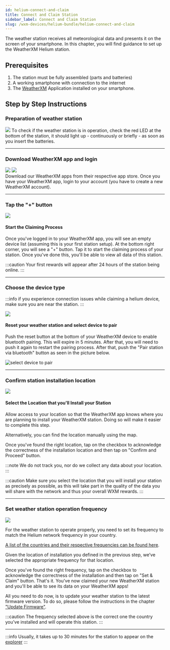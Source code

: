 ```yaml
---
id: helium-connect-and-claim
title: Connect and Claim Station
sidebar_label: Connect and Claim Station
slug: /wxm-devices/helium-bundle/helium-connect-and-claim
---
```



The weather station receives all meteorological data and presents it on the screen of your smartphone.
In this chapter, you will find guidance to set up the WeatherXM Helium station.

## Prerequisites

1. The station must be fully assembled (parts and batteries)
1. A working smartphone with connection to the internet
1. The [WeatherXM](/wxm-devices/helium-bundle/helium-connect-and-claim#download-weatherxm-app-and-login) Application installed on your smartphone.

## Step by Step Instructions

### Preparation of weather station

<div class="explanation">
  <img src={useBaseUrl("img/wxm-devices/helium-bundle/reset_station.svg")} />
  <span>
    Τo check if the weather station is in operation, check the red LED at the bottom of the station, it should light up - continuously or briefly - as soon as you insert the batteries.

  </span>
</div>

<hr/>

### Download WeatherXM app and login

<div class="explanation">
  <div class="app-store">
   <Link to="https://play.google.com/store/apps/details?id=com.weatherxm.app&hl=en&gl=US" target="blank"><img src={useBaseUrl("img/wxm-devices/wifi-m5-bundle/google-play-badge.svg")}/></Link>
   <Link to="https://apps.apple.com/ie/app/weatherxm/id1629841929" target="blank"><img src={useBaseUrl("img/wxm-devices/wifi-m5-bundle/App_Store_Badge.svg")}/></Link>

  </div>
  <span>Download our WeatherXM apps from their respective app store. Once you have your WeatherXM app, login to your account (you have to create a new WeatherXM account).</span>
</div>

<hr/>

### Tap the "+" button

<div class="explanation">
  <img src={useBaseUrl("img/wxm-devices/wifi-m5-bundle/pus-button.svg")} />
  <div>
    <h4>Start the Claiming Process</h4>
    <p>
      Once you've logged in to your WeatherXM app, you will see an empty device list (assuming this is your first station setup). At the bottom right corner, you will see a "+" button. Tap it to start the claiming process of your station. Once you've done this, you'll be able to view all data of this station.
    </p>
  </div>
</div>

:::caution
Your first rewards will appear after 24 hours of the station being online.
:::  

<hr/>

### Choose the device type

:::info
if you experience connection issues while claiming a helium device,  make sure you are near the station.
:::

<div class="explanation small-big">
  <img src={useBaseUrl("img/wxm-devices/helium-bundle/device-type.svg")} />
  <span>

#### Reset your weather station and select device to pair

Push the reset button at the bottom of your WeatherXM device to enable bluetooth pairing. This will expire in 5 minutes. After that, you will need to push it again to restart the pairing process.
After that, push the "Pair station via bluetooth" button as seen in the picture below.

![select device to pair](/img/wxm-devices/helium-bundle/select-device-to-pair.svg)
  </span>
</div>

<hr/>

### Confirm station installation location

<div class="explanation small-big">
  <img src={useBaseUrl("img/wxm-devices/helium-bundle/confirm-location.svg")} />
  <span>

#### Select the Location that you'll Install your Station

Allow access to your location so that the WeatherXM app knows where you are planning to install your WeatherXM station. Doing so will make it easier to complete this step.

Alternatively, you can find the location manually using the map.

Once you've found the right location, tap on the checkbox to acknowledge the correctness of the installation location and then tap on "Confirm and Proceed" button.

:::note
We do not track you, nor do we collect any data about your location.
:::

:::caution
Make sure you select the location that you will install your station as precisely as possible, as this will take part in the quality of the data you will share with the network and thus your overall WXM rewards.
:::
  </span>
</div>

<hr/>

### Set weather station operation frequency

<div class="explanation small-big">
  <img src={useBaseUrl("img/wxm-devices/helium-bundle/select-freq.svg")} />
  <span>

For the weather station to operate properly, you need to set its frequency to match the Helium network frequency in your country.

[A list of the countries and their respective frequencies can be found here](https://docs.helium.com/iot/lorawan-region-plans/).

Given the location of installation you defined in the previous step, we’ve selected the appropriate frequency for that location.

Once you've found the right frequency, tap on the checkbox to acknowledge the correctness of the installation and then tap on "Set & Claim" button.
That's it. You've now claimed your new WeatherXM station and you'll be able to see its data on your WeatherXM apps!

All you need to do now, is to update your weather station to the latest firmware version. To do so, please follow the instructions in the chapter ["Update Firmware"](/wxm-devices/helium-bundle/helium-update-firmware/). 

:::caution
The frequency selected above is the correct one the country you’ve installed and will operate this station.
:::
  </span>
</div>

<hr/>

:::info 
Usually, it takes up to 30 minutes for the station to appear on the [explorer](https://explorer.weatherxm.com/stats)
:::